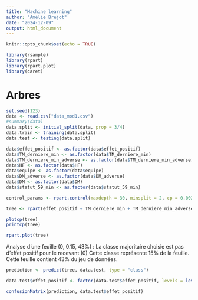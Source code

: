 ```yaml
---
title: "Machine learning"
author: "Amélie Brejot"
date: "2024-12-09"
output: html_document
---
```


```r
knitr::opts_chunk$set(echo = TRUE)

library(rsample)
library(rpart)
library(rpart.plot)
library(caret)
```


# Arbres

```r
set.seed(123)
data <- read.csv("data_mod1.csv")
#summary(data)
data.split <- initial_split(data, prop = 3/4)
data.train <- training(data.split)
data.test <- testing(data.split)
```

```r
data$effet_positif <- as.factor(data$effet_positif)
data$TM_derniere_min <- as.factor(data$TM_derniere_min)
data$TM_derniere_min_adverse <- as.factor(data$TM_derniere_min_adverse)
data$HF <- as.factor(data$HF)
data$equipe <- as.factor(data$equipe)
data$DM_adverse <- as.factor(data$DM_adverse)
data$DM <- as.factor(data$DM)
data$statut_59_min <- as.factor(data$statut_59_min)
```


```r
control_params <- rpart.control(maxdepth = 30, minsplit = 2, cp = 0.0020)

tree <- rpart(effet_positif ~ TM_derniere_min + TM_derniere_min_adverse + HF + DM_adverse + DM + statut_59_min, data = data.train, method = "class", control = control_params)

plotcp(tree)
printcp(tree)

rpart.plot(tree)
```

Analyse d'une feuille (0, 0.15, 43%) :
La classe majoritaire choisie est pas d'effet positif pour le recevant (0)
Cette classe représente 15% de la feuille.
Cette feuille contient 43% du jeu de données.

```r
prediction <- predict(tree, data.test, type = "class")

data.test$effet_positif <- factor(data.test$effet_positif, levels = levels(prediction))

confusionMatrix(prediction, data.test$effet_positif)
```


